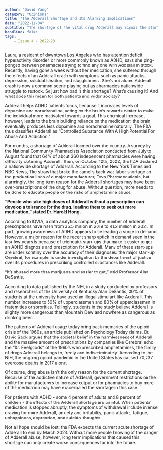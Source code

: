 ```yaml
---
author: "David Yang"
category: "Opinions"
title: "The Adderall Shortage and Its Alarming Implications"
date: "2022-11-04"
subtitle: "The shortage of the vital drug Adderall may signal the start of a new era of drug abuse."
headline: false
tags:
    - Issue 4 - 2022-23
---
```


Laura, a resident of downtown Los Angeles who has attention deficit hyperactivity disorder, or more commonly known as ADHD, says she ping-ponged between pharmacies trying to find any one with Adderall in stock. Recently, having gone a week without her medication, she suffered through the effects of an Adderall crash with symptoms such as panic attacks, depression, suicidal ideation, and sluggishness. She’s not alone. Adderall crash is now a common scene playing out as pharmacies nationwide struggle to restock. So just how bad is this shortage? What’s causing it? And what does this mean for both patients and wider society?

Adderall helps ADHD patients focus, because it increases levels of dopamine and noradrenaline, acting on the brain’s rewards center to make the individual more motivated towards a goal. This chemical increase, however, leads to the brain building reliance on the medication: the brain eventually produces less dopamine and noradrenaline naturally. The FDA thus classifies Adderall as “Controlled Substance With A High Potential For Abuse And Addiction.”

For months, a shortage of Adderall loomed over the country. A survey by the National Community Pharmacists Association conducted from July to August found that 64% of about 360 independent pharmacies were having difficulty obtaining Adderall. Then, on October 12th, 2022, the FDA declared a nationwide shortage of Adderall. According to the New York Times and NBC News, The straw that broke the camel’s back was labor shortage on the production lines of a major manufacturer, Teva Pharmaceuticals, but alarmingly, the long term reason for the Adderall shortages may have been over-prescriptions of the drug for abuse. Without question, more needs to be done to educate people on the risks of amphetamine abuse. 

**“People who take high doses of Adderall without a prescription can develop a tolerance for the drug, leading them to seek out more medication,” stated Dr. Harold Hong.**

According to IQVIA, a data analytics company, the number of Adderall prescriptions have risen from 35.5 million in 2019 to 41.2 million in 2021. In part, growing awareness of ADHD appears to be leading a surge in demand. However, a major reason for the recent sharp uptick in demand seen in the last few years is because of telehealth start-ups that make it easier to get an ADHD diagnosis and prescription for Adderall. Many of these start-ups are under scrutiny over the accuracy of their diagnoses: the major start-up Cerebral, for example, is under investigation by the department of justice over its procedures in prescribing controlled substances like Adderall.

“It’s abused more than marijuana and easier to get,” said Professor Alan DeSantis.

According to data published by the NIH, in a study conducted by professors and researchers of the University of Kentucky Alan DeSantis, 30% of students at the university have used an illegal stimulant like Adderall. This number increases to 50% of upperclassmen and 80% of upperclassmen in fraternities or sororities. Tellingly, students in the study believe Adderall is slightly more dangerous than Mountain Dew and nowhere as dangerous as drinking beer.

The patterns of Adderall usage today bring back memories of the opioid crisis of the 1960s, an article published on Psychology Today claims. Dr. David Sack argues that the societal belief in the harmlessness of Adderall and the massive amount of prescriptions by companies like Cerebral echo the “Dr. Feelgoods” of the 1960’s who prescribed amphetamines, the family of drugs Adderall belongs to, freely and indiscriminately. According to the NIH, the ongoing opioid pandemic in the United States has caused 70,237 overdose deaths in 2017 alone.

Of course, drug abuse isn’t the only reason for the current shortage. Because of the addictive nature of Adderall, government restrictions on the ability for manufacturers to increase output or for pharmacies to buy more of the medication may have exacerbated the shortage in this case.

For patients with ADHD - some 4 percent of adults and 8 percent of children - the effects of the Adderall shortage are painful. When patients’ medication is stopped abruptly, the symptoms of withdrawal include intense craving for more Adderall, anxiety and irritability, panic attacks, fatigue, unhappiness, depression, and suicidal thoughts.

Not all hope should be lost: the FDA expects the current acute shortage of Adderall to end by March 2023. Without more people knowing of the danger of Adderall abuse, however, long term implications that caused this shortage can only create worse consequences far into the future.
